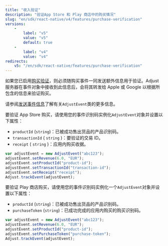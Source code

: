 ```yaml
---
title: "收入验证"
description: "验证App Store 和 Play 商店中的购买情况"
slug: "en/sdk/react-native/v4/features/purchase-verification"
versions: 
    - 
        label: "v5"
        value: "v5"
        default: true
    - 
        label: "v4"
        value: "v4"
redirects: 
    v5: "/en/sdk/react-native/features/purchase-verification"
---
```

如果您已启用[购买验证](https://help.adjust.com/en/article/purchase-verification)，则必须随购买事件一同发送额外信息用于验证。Adjust 服务器在事件对象中接收到此信息后，会将其转发给 Apple 或 Google 以根据所包含的信息来验证购买。
<callout type="seealso"> 

请参阅[发送事件信息](/en/sdk/react-native/features/events)了解有关`AdjustEvent`类的更多信息。
</Callout> <tabs> <tab title="App Store" icon="StoreAppStore" sync="appstore"> 

要验证 App Store 购买，请使用您的事件识别码实例化`AdjustEvent`对象并设置以下属性：

* `productId` \(`string`\)：已被成功售出货品的产品识别码。
* `transactionId` \( `string` \)：要验证的交易 ID。
* `receipt` \( `string` \)：应用内购买收据。

```js
var adjustEvent = new AdjustEvent("abc123");
adjustEvent.setRevenue(6.0, "EUR");
adjustEvent.setProductId("product-id");
adjustEvent.setTransactionId("transaction-id");
adjustEvent.setReceipt("receipt");
Adjust.trackEvent(adjustEvent);
```

</Tab> <tab title="Play 商店" icon="PlatformGooglePlay" sync="playstore"> 

要验证 Play 商店购买，请使用您的事件识别码实例化一个`AdjustEvent`对象并设置以下属性：

* `productId` \(`string`\)：已被成功售出货品的产品识别码。
* `purchaseToken` \(`string`\)：已成功完成的应用内购买的购买识别码。

```js
var adjustEvent = new AdjustEvent("abc123");
adjustEvent.setRevenue(6.0, "EUR");
adjustEvent.setProductId("product-id");
adjustEvent.setPurchaseToken("purchase-token");
Adjust.trackEvent(adjustEvent);
```

</Tab> </Tabs>

